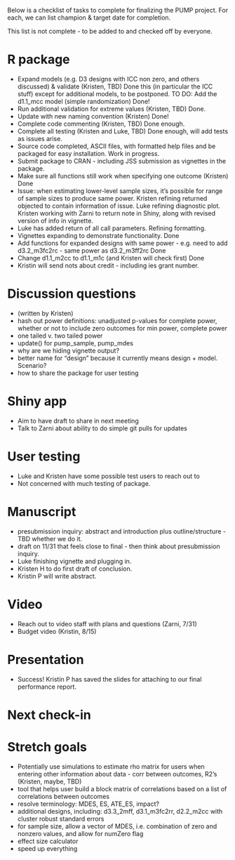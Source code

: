 Below is a checklist of tasks to complete for finalizing the PUMP project. For each, we can list champion & target date for completion. 

This list is not complete - to be added to and checked off by everyone.

# R package
- Expand models (e.g. D3 designs with ICC non zero, and others discussed) & validate (Kristen, TBD)
    Done this (in particular the ICC stuff) except for additional models, to be postponed.
    TO DO: Add the d1.1_mcc model (simple randomization)
    Done!
- Run additional validation for extreme values (Kristen, TBD)
    Done.
- Update with new naming convention (Kristen)
    Done!
- Complete code commenting (Kristen, TBD)
    Done enough.
- Complete all testing (Kristen and Luke, TBD)
    Done enough, will add tests as issues arise.
- Source code completed, ASCII files, with formatted help files and be packaged for easy installation. 
    Work in progress.
- Submit package to CRAN - including JSS submission as vignettes in the package. 
- Make sure all functions still work when specifying one outcome (Kristen)
     Done  
- Issue: when estimating lower-level sample sizes, it's possible for range of sample sizes to produce same power. Kristen refining returned objected to contain information of issue. Luke refining diagnostic plot. Kristen working with Zarni to return note in Shiny, along with revised version of info in vignette. 
- Luke has added return of all call parameters. Refining formatting. 
- Vignettes expanding to demonstrate functionality.
    Done
- Add functions for expanded designs with same power - e.g. need to add d3.2_m3fc2rc - same power as d3.2_m3ff2rc
    Done
- Change d1.1_m2cc to d1.1_m1c (and Kristen will check first)
    Done
- Kristin will send nots about credit - including ies grant number.


# Discussion questions

- (written by Kristen)
- hash out power definitions: unadjusted p-values for complete power, whether or not to include zero outcomes for min power, complete power
- one tailed v. two tailed power
- update() for pump_sample, pump_mdes
- why are we hiding vignette output?
- better name for "design" because it currently means design + model. Scenario?
- how to share the package for user testing

# Shiny app
- Aim to have draft to share in next meeting
- Talk to Zarni about ability to do simple git pulls for updates

# User testing
- Luke and Kristen have some possible test users to reach out to
- Not concerned with much testing of package.

# Manuscript
- presubmission inquiry: abstract and introduction plus outline/structure - TBD whether we do it.
- draft on 11/31 that feels close to final - then think about presubmission inquiry.
- Luke finishing vignette and plugging in.
- Kristen H to do first draft of conclusion.
- Kristin P will write abstract.

# Video
- Reach out to video staff with plans and questions (Zarni, 7/31)
- Budget video (Kristin, 8/15)

# Presentation
- Success! Kristin P has saved the slides for attaching to our final performance report. 

# Next check-in

# Stretch goals
- Potentially use simulations to estimate rho matrix for users when entering other information about data - corr between outcomes, R2's (Kristen, maybe, TBD)
- tool that helps user build a block matrix of correlations based on a list of correlations between outcomes
- resolve terminology: MDES, ES, ATE_ES, impact?
- additional designs, including: d3.3_2mff, d3.1_m3fc2rr, d2.2_m2cc with cluster robust standard errors
- for sample size, allow a vector of MDES, i.e. combination of zero and nonzero values, and allow for numZero flag
- effect size calculator
- speed up everything


